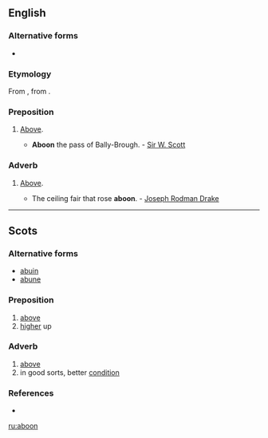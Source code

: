 ==English==

===Alternative forms===
* {{l|en|abune}}

===Etymology===
From {{etyl|enm}} {{term|abuven|lang=enm}}, from {{etyl|ang}} {{term|abufan|ābufan|above|lang=ang}}.

===Preposition===
{{en-prep}}

# {{context|Scotland|British|_|dialect}} [[above|Above]].
#* '''Aboon''' the pass of Bally-Brough. - [[w:Sir W. Scott|Sir W. Scott]]

===Adverb===
{{en-adv|-}}

# {{context|Scotland|British|_|dialect}} [[above|Above]].
#* The ceiling fair that rose '''aboon'''. - [[w:Joseph Rodman Drake|Joseph Rodman Drake]]

----

==Scots==

===Alternative forms===
*[[abuin]]
*[[abune]]

===Preposition===
{{sco-prep}}

# [[above]]
# [[higher]] up

===Adverb===
{{sco-adv|-}}

# [[above]]
# in good sorts, better [[condition]]

===References===
* {{R:DSL}}

[[ru:aboon]]